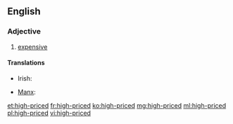 ==English==

===Adjective===
{{en-adj|head=[[high]]-[[price]]d|higher-priced|sup=highest-priced}}

# [[expensive]]

====Translations====
{{trans-top}}
* Irish: {{t|ga|mórluachach}}
{{trans-mid}}
* [[Manx]]: {{t|gv|ard-leaghoil}}
{{trans-bottom}}

[[et:high-priced]]
[[fr:high-priced]]
[[ko:high-priced]]
[[mg:high-priced]]
[[ml:high-priced]]
[[pl:high-priced]]
[[vi:high-priced]]